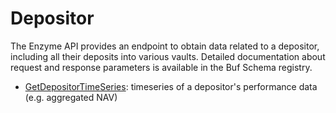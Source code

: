 # Depositor

The Enzyme API provides an endpoint to obtain data related to a depositor, including all their deposits into various vaults. Detailed documentation about request and response parameters is available in the Buf Schema registry.

- [GetDepositorTimeSeries](https://buf.build/avantgardefinance/enzyme/docs/main:enzyme.enzyme.v1#enzyme.enzyme.v1.EnzymeService.GetDepositorTimeSeries): timeseries of a depositor's performance data (e.g. aggregated NAV)
